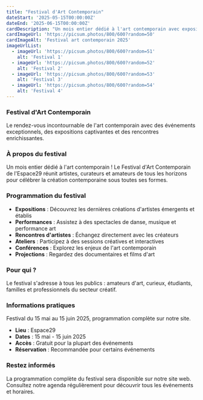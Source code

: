 ```yaml
---
title: "Festival d'Art Contemporain"
dateStart: '2025-05-15T00:00:00Z'
dateEnd: '2025-06-15T00:00:00Z'
cardDescription: "Un mois entier dédié à l'art contemporain avec expositions, performances et rencontres d'artistes."
cardImageUrl: 'https://picsum.photos/800/600?random=50'
cardImageAlt: 'Festival art contemporain 2025'
imageUrlList:
  - imageUrl: 'https://picsum.photos/800/600?random=51'
    alt: 'Festival 1'
  - imageUrl: 'https://picsum.photos/800/600?random=52'
    alt: 'Festival 2'
  - imageUrl: 'https://picsum.photos/800/600?random=53'
    alt: 'Festival 3'
  - imageUrl: 'https://picsum.photos/800/600?random=54'
    alt: 'Festival 4'
---
```


### Festival d'Art Contemporain

Le rendez-vous incontournable de l'art contemporain avec des événements exceptionnels, des expositions captivantes et des rencontres enrichissantes.

### À propos du festival

Un mois entier dédié à l'art contemporain ! Le Festival d'Art Contemporain de l'Espace29 réunit artistes, curateurs et amateurs de tous les horizons pour célébrer la création contemporaine sous toutes ses formes.

### Programmation du festival

- **Expositions** : Découvrez les dernières créations d'artistes émergents et établis
- **Performances** : Assistez à des spectacles de danse, musique et performance art
- **Rencontres d'artistes** : Échangez directement avec les créateurs
- **Ateliers** : Participez à des sessions créatives et interactives
- **Conférences** : Explorez les enjeux de l'art contemporain
- **Projections** : Regardez des documentaires et films d'art

### Pour qui ?

Le festival s'adresse à tous les publics : amateurs d'art, curieux, étudiants, familles et professionnels du secteur créatif.

### Informations pratiques

Festival du 15 mai au 15 juin 2025, programmation complète sur notre site.

- **Lieu** : Espace29
- **Dates** : 15 mai - 15 juin 2025
- **Accès** : Gratuit pour la plupart des événements
- **Réservation** : Recommandée pour certains événements

### Restez informés

La programmation complète du festival sera disponible sur notre site web. Consultez notre agenda régulièrement pour découvrir tous les événements et horaires.
